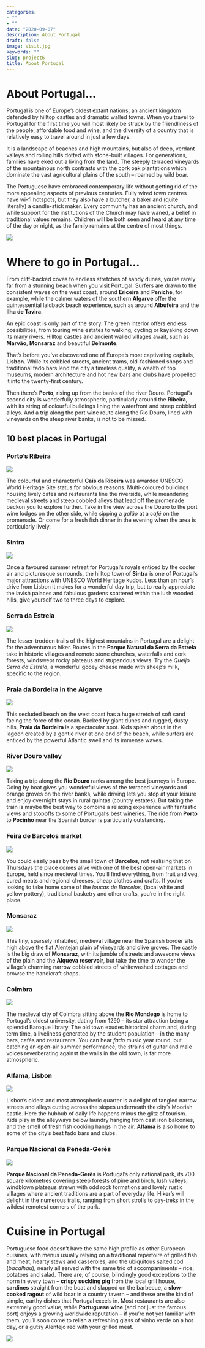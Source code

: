 ```yaml
---
categories:
- ""
- ""
date: "2020-09-07"
description: About Portugal
draft: false
image: Visit.jpg
keywords: ""
slug: project6
title: About Portugal
---
```



# About Portugal...

Portugal is one of Europe’s oldest extant nations, an ancient kingdom defended by hilltop castles and dramatic walled towns. When you travel to Portugal for the first time you will most likely be struck by the friendliness of the people, affordable food and wine, and the diversity of a country that is relatively easy to travel around in just a few days.


It is a landscape of beaches and high mountains, but also of deep, verdant valleys and rolling hills dotted with stone-built villages. For generations, families have eked out a living from the land. The steeply terraced vineyards of the mountainous north contrasts with the cork oak plantations which dominate the vast agricultural plains of the south – roamed by wild boar.


The Portuguese have embraced contemporary life without getting rid of the more appealing aspects of previous centuries. Fully wired town centres have wi-fi hotspots, but they also have a butcher, a baker and (quite literally) a candle-stick maker. Every community has an ancient church, and while support for the institutions of the Church may have waned, a belief in traditional values remains. Children will be both seen and heard at any time of the day or night, as the family remains at the centre of most things.

![](https://lp-cms-production.imgix.net/image_browser/lisbon-portugal-GettyRF_1023284240.jpg.jpg)

# Where to go in Portugal...

From cliff-backed coves to endless stretches of sandy dunes, you’re rarely far from a stunning beach when you visit Portugal. Surfers are drawn to the consistent waves on the west coast, around **Ericeira** and **Peniche**, for example, while the calmer waters of the southern **Algarve** offer the quintessential laidback beach experience, such as around **Albufeira** and the **Ilha de Tavira**.

An epic coast is only part of the story. The green interior offers endless possibilities, from touring wine estates to walking, cycling or kayaking down its many rivers. Hilltop castles and ancient walled villages await, such as **Marvão**, **Monsaraz** and beautiful **Belmonte**.

That’s before you’ve discovered one of Europe’s most captivating capitals, **Lisbon**. While its cobbled streets, ancient trams, old-fashioned shops and traditional fado bars lend the city a timeless quality, a wealth of top museums, modern architecture and hot new bars and clubs have propelled it into the twenty-first century.

Then there’s **Porto**, rising up from the banks of the river Douro. Portugal’s second city is wonderfully atmospheric, particularly around the **Ribeira**, with its string of colourful buildings lining the waterfront and steep cobbled alleys. And a trip along the port wine route along the Rio Douro, lined with vineyards on the steep river banks, is not to be missed.



## 10 best places in Portugal

### Porto’s Ribeira

![](https://cdn.theculturetrip.com/wp-content/uploads/2015/11/jctp0047-ribeira-porto-portugal-burrows-23.jpg)

The colourful and characterful **Cais da Ribeira** was awarded UNESCO World Heritage Site status for obvious reasons. Multi-coloured buildings housing lively cafes and restaurants line the riverside, while meandering medieval streets and steep cobbled alleys that lead off the promenade beckon you to explore further. Take in the view across the Douro to the port wine lodges on the other side, while sipping a *galão* at a *café* on the promenade. Or come for a fresh fish dinner in the evening when the area is particularly lively.

### Sintra

![](https://media.cntraveler.com/photos/590ca578c116ba6ca55ec67c/16:9/w_4975,h_2798,c_limit/sintra-pena-palace-GettyImages-482413302.jpg)

Once a favoured summer retreat for Portugal’s royals enticed by the cooler air and picturesque surrounds, the hilltop town of **Sintra** is one of Portugal’s major attractions with UNESCO World Heritage kudos. Less than an hour’s drive from Lisbon it makes for a wonderful day trip, but to really appreciate the lavish palaces and fabulous gardens scattered within the lush wooded hills, give yourself two to three days to explore.

### Serra da Estrela

![](https://quantocustaviajar.com/blog/wp-content/uploads/2019/01/serra-da-estrela-em-portugal.jpg)

The lesser-trodden trails of the highest mountains in Portugal are a delight for the adventurous hiker. Routes in the **Parque Natural da Serra da Estrela** take in historic villages and remote stone churches, waterfalls and cork forests, windswept rocky plateaus and stupendous views. Try the *Queijo Serra da Estrela*, a wonderful gooey cheese made with sheep’s milk, specific to the region.

### Praia da Bordeira in the Algarve

![](https://thepostcard.me/wp-content/uploads/2018/08/Praia-da-Bordeira-Beach-Portugal-1080x810.jpg)

This secluded beach on the west coast has a huge stretch of soft sand facing the force of the ocean. Backed by giant dunes and rugged, dusty hills, **Praia da Bordeira** is a spectacular spot. Kids splash about in the lagoon created by a gentle river at one end of the beach, while surfers are enticed by the powerful Atlantic swell and its immense waves.

### River Douro valley

![](https://www.travel-in-portugal.com/sites/default/files/photos/douro_valley.jpg)

Taking a trip along the **Rio Douro** ranks among the best journeys in Europe. Going by boat gives you wonderful views of the terraced vineyards and orange groves on the river banks, while driving lets you stop at your leisure and enjoy overnight stays in rural quintas (country estates). But taking the train is maybe the best way to combine a relaxing experience with fantastic views and stopoffs to some of Portugal’s best wineries. The ride from **Porto** to **Pocinho** near the Spanish border is particularly outstanding.

### Feira de Barcelos market

![](https://www.cm-barcelos.pt/wp-content/uploads/2018/12/feira-semanal-1024x683.jpg)

You could easily pass by the small town of **Barcelos**, not realising that on Thursdays the place comes alive with one of the best open-air markets in Europe, held since medieval times. You’ll find everything, from fruit and veg, cured meats and regional cheeses, cheap clothes and crafts. If you’re looking to take home some of the *loucas de Barcelos*, (local white and yellow pottery), traditional basketry and other crafts, you’re in the right place.

### Monsaraz

![](https://upload.wikimedia.org/wikipedia/commons/7/70/Monsaraz_and_the_Alqueva_Reservoir.jpg)

This tiny, sparsely inhabited, medieval village near the Spanish border sits high above the flat Alentejan plain of vineyards and olive groves. The castle is the big draw of **Monsaraz**, with its jumble of streets and awesome views of the plain and the **Alqueva reservoir**, but take the time to wander the village’s charming narrow cobbled streets of whitewashed cottages and browse the handicraft shops.

### Coimbra

![](https://www.costharmonious.eu/wp-content/uploads/2019/05/coimbra-portogallo-cosa-vedere.jpg)

The medieval city of Coimbra sitting above the **Rio Mondego** is home to Portugal’s oldest university, dating from 1290 – its star attraction being a splendid Baroque library. The old town exudes historical charm and, during term time, a liveliness generated by the student population – in the many bars, cafés and restaurants. You can hear *fado* music year round, but catching an open-air summer performance, the strains of guitar and male voices reverberating against the walls in the old town, is far more atmospheric.

### Alfama, Lisbon

![](https://i.pinimg.com/736x/6a/32/dc/6a32dc6e51715ad2f9bada3e483e5ee8.jpg)

Lisbon’s oldest and most atmospheric quarter is a delight of tangled narrow streets and alleys cutting across the slopes underneath the city’s Moorish castle. Here the hubbub of daily life happens minus the glitz of tourism. Kids play in the alleyways below laundry hanging from cast iron balconies, and the smell of fresh fish cooking hangs in the air. **Alfama** is also home to some of the city’s best fado bars and clubs.

### Parque Nacional da Peneda-Gerês

![](https://media-cdn.tripadvisor.com/media/photo-s/0e/77/fb/05/junto-ao-parque-nacional.jpg)

**Parque Nacional da Peneda-Gerês** is Portugal’s only national park, its 700 square kilometres covering steep forests of pine and birch, lush valleys, windblown plateaus strewn with odd rock formations and lovely rustic villages where ancient traditions are a part of everyday life. Hiker’s will delight in the numerous trails, ranging from short strolls to day-treks in the wildest remotest corners of the park.


# Cuisine in Portugal

Portuguese food doesn’t have the same high profile as other European cuisines, with menus usually relying on a traditional repertoire of grilled fish and meat, hearty stews and casseroles, and the ubiquitous salted cod (*bacalhau*), nearly all served with the same trio of accompaniments – rice, potatoes and salad. There are, of course, blindingly good exceptions to the norm in every town – **crispy suckling pig** from the local grill house, **sardines** straight from the boat and slapped on the barbecue, a **slow-cooked ragout** of wild boar in a country tavern – and these are the kind of simple, earthy dishes that Portugal excels in. Most restaurants are also extremely good value, while **Portuguese wine** (and not just the famous port) enjoys a growing worldwide reputation – if you’re not yet familiar with them, you’ll soon come to relish a refreshing glass of vinho verde on a hot day, or a gutsy Alentejo red with your grilled meat.

![](https://media-cdn.tripadvisor.com/media/photo-s/1a/ab/7a/1d/bacalhau-a-bras-o-preferido.jpg)
